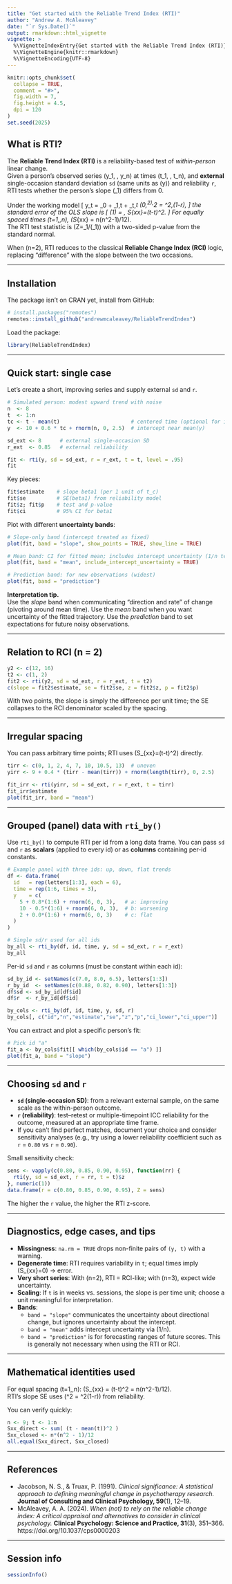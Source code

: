 ```yaml
---
title: "Get started with the Reliable Trend Index (RTI)"
author: "Andrew A. McAleavey"
date: "`r Sys.Date()`"
output: rmarkdown::html_vignette
vignette: >
  %\VignetteIndexEntry{Get started with the Reliable Trend Index (RTI)}
  %\VignetteEngine{knitr::rmarkdown}
  %\VignetteEncoding{UTF-8}
---
```


```r
knitr::opts_chunk$set(
  collapse = TRUE,
  comment = "#>",
  fig.width = 7,
  fig.height = 4.5,
  dpi = 120
)
set.seed(2025)
```

## What is RTI?

The **Reliable Trend Index (RTI)** is a reliability-based test of *within-person* linear change.  
Given a person’s observed series \(y_1, \dots, y_n\) at times \(t_1, \dots, t_n\), and **external** single-occasion standard deviation `sd` (same units as \(y\)) and reliability `r`, RTI tests whether the person’s slope \(\beta_1\) differs from 0.

Under the working model
\[
y_t = \beta_0 + \beta_1\,t + \varepsilon_t,\quad \varepsilon_t \sim (0,\sigma^2),\quad \sigma^2 = \texttt{sd}^2\,(1-r),
\]
the standard error of the OLS slope is
\[
\mathrm{SE}(\hat\beta_1) = \sqrt{\frac{\sigma^2}{S_{xx}}},\quad
S_{xx}=\sum (t-\bar t)^2.
\]
For equally spaced times \(t=1,\ldots,n\), \(S_{xx} = n(n^2-1)/12\).  
The RTI test statistic is \(Z=\hat\beta_1/\mathrm{SE}(\hat\beta_1)\) with a two-sided p-value from the standard normal.

When \(n=2\), RTI reduces to the classical **Reliable Change Index (RCI)** logic, replacing “difference” with the slope between the two occasions.

---

## Installation

The package isn’t on CRAN yet, install from GitHub:

```r
# install.packages("remotes")
remotes::install_github("andrewmcaleavey/ReliableTrendIndex")
```

Load the package:

```r
library(ReliableTrendIndex)  
```

---

## Quick start: single case

Let’s create a short, improving series and supply external `sd` and `r`.

```r
# Simulated person: modest upward trend with noise
n  <- 8
t  <- 1:n
tc <- t - mean(t)                       # centered time (optional for interpretation)
y  <- 10 + 0.6 * tc + rnorm(n, 0, 2.5)  # intercept near mean(y)

sd_ext <- 8      # external single-occasion SD
r_ext  <- 0.85   # external reliability

fit <- rti(y, sd = sd_ext, r = r_ext, t = t, level = .95)
fit
```

Key pieces:

```r
fit$estimate    # slope beta1 (per 1 unit of t_c)
fit$se          # SE(beta1) from reliability model
fit$z; fit$p    # test and p-value
fit$ci          # 95% CI for beta1
```

Plot with different **uncertainty bands**:

```r
# Slope-only band (intercept treated as fixed)
plot(fit, band = "slope", show_points = TRUE, show_line = TRUE)

# Mean band: CI for fitted mean; includes intercept uncertainty (1/n term)
plot(fit, band = "mean", include_intercept_uncertainty = TRUE)

# Prediction band: for new observations (widest)
plot(fit, band = "prediction")
```

**Interpretation tip.**  
Use the *slope* band when communicating “direction and rate” of change (pivoting around mean time). Use the *mean* band when you want uncertainty of the fitted trajectory. Use the *prediction* band to set expectations for future noisy observations.

---

## Relation to RCI (n = 2)

```r
y2 <- c(12, 16)
t2 <- c(1, 2)
fit2 <- rti(y2, sd = sd_ext, r = r_ext, t = t2)
c(slope = fit2$estimate, se = fit2$se, z = fit2$z, p = fit2$p)
```

With two points, the slope is simply the difference per unit time; the SE collapses to the RCI denominator scaled by the spacing.

---

## Irregular spacing

You can pass arbitrary time points; RTI uses \(S_{xx}=\sum (t-\bar t)^2\) directly.

```r
tirr <- c(0, 1, 2, 4, 7, 10, 10.5, 13)  # uneven
yirr <- 9 + 0.4 * (tirr - mean(tirr)) + rnorm(length(tirr), 0, 2.5)

fit_irr <- rti(yirr, sd = sd_ext, r = r_ext, t = tirr)
fit_irr$estimate
plot(fit_irr, band = "mean")
```

---

## Grouped (panel) data with `rti_by()`

Use `rti_by()` to compute RTI per id from a long data frame. You can pass `sd` and `r` as **scalars** (applied to every id) or as **columns** containing per-id constants.

```r
# Example panel with three ids: up, down, flat trends
df <- data.frame(
  id   = rep(letters[1:3], each = 6),
  time = rep(1:6, times = 3),
  y    = c(
    5 + 0.8*(1:6) + rnorm(6, 0, 3),   # a: improving
    10 - 0.5*(1:6) + rnorm(6, 0, 3),  # b: worsening
    2 + 0.0*(1:6) + rnorm(6, 0, 3)    # c: flat
  )
)

# Single sd/r used for all ids
by_all <- rti_by(df, id, time, y, sd = sd_ext, r = r_ext)
by_all
```

Per-id `sd` and `r` as columns (must be constant within each id):

```r
sd_by_id <- setNames(c(7.0, 8.0, 6.5), letters[1:3])
r_by_id  <- setNames(c(0.88, 0.82, 0.90), letters[1:3])
df$sd <- sd_by_id[df$id]
df$r  <- r_by_id[df$id]

by_cols <- rti_by(df, id, time, y, sd, r)
by_cols[, c("id","n","estimate","se","z","p","ci_lower","ci_upper")]
```

You can extract and plot a specific person’s fit:

```r
# Pick id "a"
fit_a <- by_cols$fit[[ which(by_cols$id == "a") ]]
plot(fit_a, band = "slope")
```

---

## Choosing `sd` and `r`

- **`sd` (single-occasion SD)**: from a relevant external sample, on the same scale as the within-person outcome.  
- **`r` (reliability)**: test–retest or multiple-timepoint ICC reliability for the outcome, measured at an appropriate time frame.  
- If you can’t find perfect matches, document your choice and consider sensitivity analyses (e.g., try using a lower reliability coefficient such as `r` = `0.80` vs `r` = `0.90`).

Small sensitivity check:

```r
sens <- vapply(c(0.80, 0.85, 0.90, 0.95), function(rr) {
  rti(y, sd = sd_ext, r = rr, t = t)$z
}, numeric(1))
data.frame(r = c(0.80, 0.85, 0.90, 0.95), Z = sens)
```

The higher the `r` value, the higher the RTI z-score.  

---

## Diagnostics, edge cases, and tips

- **Missingness**: `na.rm = TRUE` drops non-finite pairs of `(y, t)` with a warning.  
- **Degenerate time**: RTI requires variability in `t`; equal times imply \(S_{xx}=0\) → error.  
- **Very short series**: With \(n=2\), RTI = RCI-like; with \(n=3\), expect wide uncertainty.  
- **Scaling**: If `t` is in weeks vs. sessions, the slope is per time unit; choose a unit meaningful for interpretation.    
- **Bands**:  
  - `band = "slope"` communicates the uncertainty about directional change, but ignores uncertainty about the intercept.  
  - `band = "mean"` adds intercept uncertainty via \(1/n\).  
  - `band = "prediction"` is for forecasting ranges of future scores. This is generally not necessary when using the RTI or RCI.  

---

## Mathematical identities used

For equal spacing \(t=1,\ldots,n\): \(S_{xx} = \sum (t-\bar t)^2 = n(n^2-1)/12\).  
RTI’s slope SE uses \(\sigma^2 = \texttt{sd}^2(1-r)\) from reliability.

You can verify quickly:

```r
n <- 9; t <- 1:n
Sxx_direct <- sum( (t - mean(t))^2 )
Sxx_closed <- n*(n^2 - 1)/12
all.equal(Sxx_direct, Sxx_closed)
```

---

## References

- Jacobson, N. S., & Truax, P. (1991). *Clinical significance: A statistical approach to defining meaningful change in psychotherapy research.* **Journal of Consulting and Clinical Psychology, 59**(1), 12–19.  
- McAleavey, A. A. (2024). *When (not) to rely on the reliable change index: A critical appraisal and alternatives to consider in clinical psychology.* **Clinical Psychology: Science and Practice, 31**(3), 351–366. https://doi.org/10.1037/cps0000203

---

## Session info

```r
sessionInfo()
```
